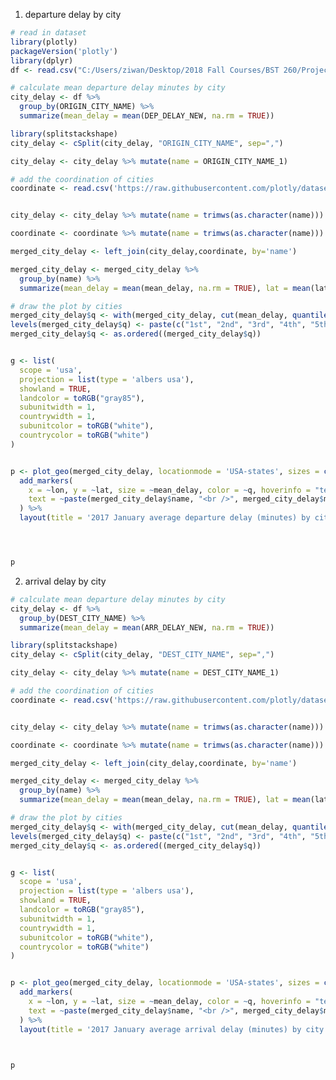 1. departure delay by city

```r
# read in dataset
library(plotly)
packageVersion('plotly')
library(dplyr)
df <- read.csv("C:/Users/ziwan/Desktop/2018 Fall Courses/BST 260/Project/201701.csv")
```

```r
# calculate mean departure delay minutes by city
city_delay <- df %>%
  group_by(ORIGIN_CITY_NAME) %>%
  summarize(mean_delay = mean(DEP_DELAY_NEW, na.rm = TRUE))

library(splitstackshape)
city_delay <- cSplit(city_delay, "ORIGIN_CITY_NAME", sep=",")

city_delay <- city_delay %>% mutate(name = ORIGIN_CITY_NAME_1)
```

```r
# add the coordination of cities
coordinate <- read.csv('https://raw.githubusercontent.com/plotly/datasets/master/2014_us_cities.csv')


city_delay <- city_delay %>% mutate(name = trimws(as.character(name)))

coordinate <- coordinate %>% mutate(name = trimws(as.character(name)))

merged_city_delay <- left_join(city_delay,coordinate, by='name')

merged_city_delay <- merged_city_delay %>% 
  group_by(name) %>%
  summarize(mean_delay = mean(mean_delay, na.rm = TRUE), lat = mean(lat), lon = mean(lon))

```


```r
# draw the plot by cities
merged_city_delay$q <- with(merged_city_delay, cut(mean_delay, quantile(mean_delay)))
levels(merged_city_delay$q) <- paste(c("1st", "2nd", "3rd", "4th", "5th"), "Quantile")
merged_city_delay$q <- as.ordered((merged_city_delay$q))


g <- list(
  scope = 'usa',
  projection = list(type = 'albers usa'),
  showland = TRUE,
  landcolor = toRGB("gray85"),
  subunitwidth = 1,
  countrywidth = 1,
  subunitcolor = toRGB("white"),
  countrycolor = toRGB("white")
)


p <- plot_geo(merged_city_delay, locationmode = 'USA-states', sizes = c(1, 250)) %>%
  add_markers(
    x = ~lon, y = ~lat, size = ~mean_delay, color = ~q, hoverinfo = "text",
    text = ~paste(merged_city_delay$name, "<br />", merged_city_delay$mean_delay, "minutes")
  ) %>%
  layout(title = '2017 January average departure delay (minutes) by city', geo = g)




p
```


2. arrival delay by city

```r
# calculate mean departure delay minutes by city
city_delay <- df %>%
  group_by(DEST_CITY_NAME) %>%
  summarize(mean_delay = mean(ARR_DELAY_NEW, na.rm = TRUE))

library(splitstackshape)
city_delay <- cSplit(city_delay, "DEST_CITY_NAME", sep=",")

city_delay <- city_delay %>% mutate(name = DEST_CITY_NAME_1)
```

```r
# add the coordination of cities
coordinate <- read.csv('https://raw.githubusercontent.com/plotly/datasets/master/2014_us_cities.csv')


city_delay <- city_delay %>% mutate(name = trimws(as.character(name)))

coordinate <- coordinate %>% mutate(name = trimws(as.character(name)))

merged_city_delay <- left_join(city_delay,coordinate, by='name')

merged_city_delay <- merged_city_delay %>% 
  group_by(name) %>%
  summarize(mean_delay = mean(mean_delay, na.rm = TRUE), lat = mean(lat), lon = mean(lon))

```

```r
# draw the plot by cities
merged_city_delay$q <- with(merged_city_delay, cut(mean_delay, quantile(mean_delay)))
levels(merged_city_delay$q) <- paste(c("1st", "2nd", "3rd", "4th", "5th"), "Quantile")
merged_city_delay$q <- as.ordered((merged_city_delay$q))


g <- list(
  scope = 'usa',
  projection = list(type = 'albers usa'),
  showland = TRUE,
  landcolor = toRGB("gray85"),
  subunitwidth = 1,
  countrywidth = 1,
  subunitcolor = toRGB("white"),
  countrycolor = toRGB("white")
)


p <- plot_geo(merged_city_delay, locationmode = 'USA-states', sizes = c(1, 250)) %>%
  add_markers(
    x = ~lon, y = ~lat, size = ~mean_delay, color = ~q, hoverinfo = "text",
    text = ~paste(merged_city_delay$name, "<br />", merged_city_delay$mean_delay, "minutes")
  ) %>%
  layout(title = '2017 January average arrival delay (minutes) by city', geo = g)



p
```

